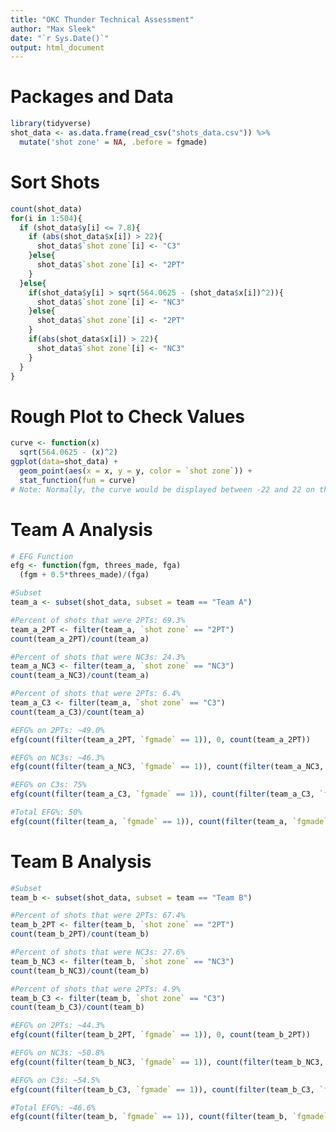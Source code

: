 ```yaml
---
title: "OKC Thunder Technical Assessment"
author: "Max Sleek"
date: "`r Sys.Date()`"
output: html_document
---
```


# Packages and Data
```r
library(tidyverse)
shot_data <- as.data.frame(read_csv("shots_data.csv")) %>%
  mutate('shot zone' = NA, .before = fgmade)
```

# Sort Shots
```r
count(shot_data)
for(i in 1:504){
  if (shot_data$y[i] <= 7.8){
    if (abs(shot_data$x[i]) > 22){
      shot_data$`shot zone`[i] <- "C3"
    }else{
      shot_data$`shot zone`[i] <- "2PT"
    }
  }else{
    if(shot_data$y[i] > sqrt(564.0625 - (shot_data$x[i])^2)){
      shot_data$`shot zone`[i] <- "NC3"
    }else{
      shot_data$`shot zone`[i] <- "2PT"
    }
    if(abs(shot_data$x[i]) > 22){
      shot_data$`shot zone`[i] <- "NC3"
    }
  }
}
```

# **Rough** Plot to Check Values
```r
curve <- function(x) 
  sqrt(564.0625 - (x)^2)
ggplot(data=shot_data) +
  geom_point(aes(x = x, y = y, color = `shot zone`)) +
  stat_function(fun = curve)
# Note: Normally, the curve would be displayed between -22 and 22 on the x axis to represent where the arc becomes a vertical line. However, to save time, I plotted the whole curve here.
```

# Team A Analysis
```r
# EFG Function
efg <- function(fgm, threes_made, fga)
  (fgm + 0.5*threes_made)/(fga)

#Subset
team_a <- subset(shot_data, subset = team == "Team A")

#Percent of shots that were 2PTs: 69.3% 
team_a_2PT <- filter(team_a, `shot zone` == "2PT")
count(team_a_2PT)/count(team_a)

#Percent of shots that were NC3s: 24.3% 
team_a_NC3 <- filter(team_a, `shot zone` == "NC3")
count(team_a_NC3)/count(team_a)

#Percent of shots that were 2PTs: 6.4% 
team_a_C3 <- filter(team_a, `shot zone` == "C3")
count(team_a_C3)/count(team_a)

#EFG% on 2PTs: ~49.0%
efg(count(filter(team_a_2PT, `fgmade` == 1)), 0, count(team_a_2PT))

#EFG% on NC3s: ~46.3%
efg(count(filter(team_a_NC3, `fgmade` == 1)), count(filter(team_a_NC3, `fgmade` == 1)), count(team_a_NC3))

#EFG% on C3s: 75%
efg(count(filter(team_a_C3, `fgmade` == 1)), count(filter(team_a_C3, `fgmade` == 1)), count(team_a_C3))

#Total EFG%: 50%
efg(count(filter(team_a, `fgmade` == 1)), count(filter(team_a, `fgmade` == 1, `shot zone` != "2PT")), count(team_a))
```

# Team B Analysis
```r
#Subset
team_b <- subset(shot_data, subset = team == "Team B")

#Percent of shots that were 2PTs: 67.4% 
team_b_2PT <- filter(team_b, `shot zone` == "2PT")
count(team_b_2PT)/count(team_b)

#Percent of shots that were NC3s: 27.6% 
team_b_NC3 <- filter(team_b, `shot zone` == "NC3")
count(team_b_NC3)/count(team_b)

#Percent of shots that were 2PTs: 4.9% 
team_b_C3 <- filter(team_b, `shot zone` == "C3")
count(team_b_C3)/count(team_b)

#EFG% on 2PTs: ~44.3%
efg(count(filter(team_b_2PT, `fgmade` == 1)), 0, count(team_b_2PT))

#EFG% on NC3s: ~50.8%
efg(count(filter(team_b_NC3, `fgmade` == 1)), count(filter(team_b_NC3, `fgmade` == 1)), count(team_b_NC3))

#EFG% on C3s: ~54.5%
efg(count(filter(team_b_C3, `fgmade` == 1)), count(filter(team_b_C3, `fgmade` == 1)), count(team_b_C3))

#Total EFG%: ~46.6%
efg(count(filter(team_b, `fgmade` == 1)), count(filter(team_b, `fgmade` == 1, `shot zone` != "2PT")), count(team_b))
```
